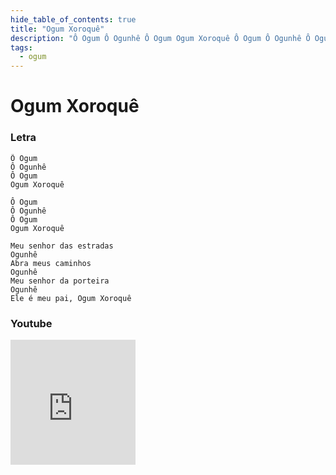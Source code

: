 ```yaml
---
hide_table_of_contents: true
title: "Ogum Xoroquê"
description: "Ô Ogum Ô Ogunhê Ô Ogum Ogum Xoroquê Ô Ogum Ô Ogunhê Ô Ogum Ogum Xoroquê Meu senhor das estradas Ogunhê Abra meus caminhos Ogunhê Meu senhor da porteira Ogunhê Ele é meu pai, Ogum Xoroquê"
tags:
  - ogum
---
```


# Ogum Xoroquê

### Letra

```text
Ô Ogum
Ô Ogunhê
Ô Ogum
Ogum Xoroquê

Ô Ogum
Ô Ogunhê
Ô Ogum
Ogum Xoroquê

Meu senhor das estradas
Ogunhê
Abra meus caminhos
Ogunhê
Meu senhor da porteira
Ogunhê
Ele é meu pai, Ogum Xoroquê
```

### Youtube

<iframe
  width="200"
  height="200"
  src="https://www.youtube.com/embed/gkwRb9SX6P0"
  title="YouTube video player"
  frameborder="0"
  allow="accelerometer; autoplay; clipboard-write; encrypted-media; gyroscope; picture-in-picture; web-share"
  referrerpolicy="strict-origin-when-cross-origin"
  allowfullscreen
></iframe>